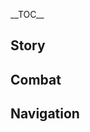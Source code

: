 {{CharacterTabs}}
{{LanguageTabs}}
{{Stub|1={{Meta/VO|tl=1|rm=1|Chinese}}}}
__TOC__
==Story==
{{VO/Story
|character           = {{ROOTPAGENAME}}
|language            = zh
|language_s          = zh
|language_t          = zh-tw
|name_s              = 香菱
|name_t              = 香菱

|vo_01_01_title_s    = 初次见面…
|vo_01_01_title_t    = 初次見面…
|vo_01_01_subtitle   = Hello
|vo_01_01_file       = VO_{language}{character} Hello.ogg
|vo_01_01_tx_s       = 我是来自璃月的厨师香菱，最擅长的是做各种捞…捞，料理…哎呀，练了那么多次，还是会紧张，嘿。
|vo_01_01_tx_t       = 我是來自璃月的廚師香菱，最擅長的是做各種撈…撈，料理…哎呀，練了那麼多次，還是會緊張，嘿。
|vo_01_01_rm         =
|vo_01_01_tl         =

|vo_02_01_title_s    = 闲聊・点心
|vo_02_01_title_t    = 閒聊・點心
|vo_02_01_subtitle   = Chat: Snacks
|vo_02_01_file       = VO_{language}{character} Chat - Snacks.ogg
|vo_02_01_tx_s       = 要吃点点心休息一下吗？我准备了一箩！
|vo_02_01_tx_t       = 要吃點點心休息一下嗎？我準備了一簍！
|vo_02_01_rm         =
|vo_02_01_tl         =
|vo_02_02_title_s    = 闲聊・火史莱姆
|vo_02_02_title_t    = 閒聊・火史萊姆
|vo_02_02_subtitle   = Chat: Pyro Slime
|vo_02_02_file       = VO_{language}{character} Chat - Pyro Slime.ogg
|vo_02_02_tx_s       = 火史莱姆，是椒盐…还是做成蒜香的好呢？
|vo_02_02_tx_t       = 火史萊姆，是椒鹽…還是做成蒜香的好呢？
|vo_02_02_rm         =
|vo_02_02_tl         =
|vo_02_03_title_s    = 闲聊・觅食
|vo_02_03_title_t    = 閒聊・覓食
|vo_02_03_subtitle   = Chat: Looking for Food
|vo_02_03_file       = VO_{language}{character} Chat - Looking for Food.ogg
|vo_02_03_tx_s       = 嗯，闲着也是闲着，还不如一起找找食材去！
|vo_02_03_tx_t       = 嗯，閒著也是閒著，還不如一起找找食材去
|vo_02_03_rm         =
|vo_02_03_tl         =

<!-- Weather -->
|vo_03_01_title_s    = 下雨的时候・态度
|vo_03_01_title_t    = 下雨的時候・態度
|vo_03_01_subtitle   = When It Rains: Attitude
|vo_03_01_file       = VO_{language}{character} When It Rains - Attitude.ogg
|vo_03_01_tx_s       = 嗯…我不太喜欢雨天。
|vo_03_01_tx_t       = 嗯…我不太喜歡雨天。
|vo_03_01_rm         =
|vo_03_01_tl         =
|vo_03_02_title_s    = 下雨的时候・疏忽
|vo_03_02_title_t    = 下雨的時候・疏忽
|vo_03_02_subtitle   = When It Rains: Negligence
|vo_03_02_file       = VO_{language}{character} When It Rains - Negligence.ogg
|vo_03_02_tx_s       = 我想想…今天有没有晒衣服出去…
|vo_03_02_tx_t       = 我想想…今天有沒有曬衣服出去…
|vo_03_02_rm         =
|vo_03_02_tl         =
|vo_03_03_title_s    = 雨过天晴…
|vo_03_03_title_t    = 雨過天晴…
|vo_03_03_subtitle   = After the Rain
|vo_03_03_file       = VO_{language}{character} After the Rain.ogg
|vo_03_03_tx_s       = 走走走，我带你去找松茸！
|vo_03_03_tx_t       = 走走走，我帶（你/妳）去找松茸！
|vo_03_03_rm         =
|vo_03_03_tl         =
|vo_03_04_title_s    = 起风的时候…
|vo_03_04_title_t    = 起風的時候…
|vo_03_04_subtitle   = When It's Windy
|vo_03_04_file       = VO_{language}{character} When It's Windy.ogg
|vo_03_04_tx_s       = 风史莱姆最喜欢在这种天气活动，快趁机多收集点儿！我给你做史莱姆沙冰！
|vo_03_04_tx_t       = 風史萊姆最喜歡在這種天氣活動，快趁機多收集點！我給（你/妳）做史萊姆冰沙！
|vo_03_04_rm         =
|vo_03_04_tl         =

|vo_04_01_title_s    = 早上好…
|vo_04_01_title_t    = 早安…
|vo_04_01_subtitle   = Good Morning
|vo_04_01_file       = VO_{language}{character} Good Morning.ogg
|vo_04_01_tx_s       = 来得正好！一起去补充点食材吧？
|vo_04_01_tx_t       = 來得正好！一起去補充點食材吧？
|vo_04_01_rm         =
|vo_04_01_tl         =
|vo_04_02_title_s    = 中午好…
|vo_04_02_title_t    = 午安…
|vo_04_02_subtitle   = Good Afternoon
|vo_04_02_file       = VO_{language}{character} Good Afternoon.ogg
|vo_04_02_tx_s       = 午饭已经做好了，快过来吃哦！啊呜…来晚了可就没了。
|vo_04_02_tx_t       = 午飯已經做好了，快過來吃哦！啊嗚…來晚了可就沒了。
|vo_04_02_rm         =
|vo_04_02_tl         =
|vo_04_03_title_s    = 晚上好…
|vo_04_03_title_t    = 晚上好…
|vo_04_03_subtitle   = Good Evening
|vo_04_03_file       = VO_{language}{character} Good Evening.ogg
|vo_04_03_tx_s       = 要吃夜宵吗？我这正好做了串炭烤岩蜥蜴。哎呀，别盯着了，快尝尝吧！
|vo_04_03_tx_t       = 要吃消夜嗎？我這正好做了串炭烤岩蜥蜴。哎呀，別盯著了，快嚐嚐吧！
|vo_04_03_rm         =
|vo_04_03_tl         =
|vo_04_04_title_s    = 晚安…
|vo_04_04_title_t    = 晚安…
|vo_04_04_subtitle   = Good Night
|vo_04_04_file       = VO_{language}{character} Good Night.ogg
|vo_04_04_tx_s       = 喂…你不会是想背着我偷偷吃什么好东西吧？哦，只是休息啊…嘿嘿，那晚安喔。
|vo_04_04_tx_t       = 喂…（你/妳）不會是想背著我偷偷吃什麼好東西吧？哦，只是休息啊……嘿嘿，那晚安喔。
|vo_04_04_rm         =
|vo_04_04_tl         =

|vo_05_01_title_s    = 关于{name_s}自己…
|vo_05_01_title_t    = 關於香菱自己…
|vo_05_01_subtitle   = About {character}
|vo_05_01_file       = VO_{language}{character} About {character}.ogg
|vo_05_01_tx_s       = 你见过蒙德城的龙？有多大？哇，不是吧。那要是做成龙肉排&mdash;&mdash;嗯，该有多棒啊！
|vo_05_01_tx_t       = （你/妳）見過蒙德城的龍？有多大？哇，不是吧。那要是做成龍肉排&mdash;&mdash;嗯，該有多棒啊！
|vo_05_01_rm         =
|vo_05_01_tl         =

|vo_06_01_title_s    = 关于我们・长处
|vo_06_01_title_t    = 關於我們・長處
|vo_06_01_subtitle   = About Us: Strengths
|vo_06_01_file       = VO_{language}{character} About Us - Strengths.ogg
|vo_06_01_tx_s       = 虽然比起认路我更擅长做饭，但…不管啦，出门喊我准没错！
|vo_06_01_tx_t       = 雖然比起認路我更擅長做飯，但…不管啦，出門找我準沒錯！
|vo_06_01_rm         =
|vo_06_01_tl         =
|vo_06_02_title_s    = 关于我们・新知识
|vo_06_02_title_t    = 關於我們・新知識
|vo_06_02_subtitle   = About Us: New Knowledge
|vo_06_02_friendship = 6
|vo_06_02_file       = VO_{language}{character} About Us - New Knowledge.ogg
|vo_06_02_tx_s       = 自从认识你，我好像学会了不少料理以外的知识。欸？呃…你问我都有些什么？嗯…嗯…你突然这样问，我又有点想不起来了。算了算了，我原本就不擅长这些，还是给你做两道新菜尝尝吧！
|vo_06_02_tx_t       = 自從認識（你/妳），我好像學會了不少料理以外的知識。欸？呃…（你/妳）問我都有些什麼？嗯…嗯…（你/妳）突然這樣問，我又有點想不起來了。算了算了，我原本就不擅長這些，還是幫（你/妳）做兩道新菜嚐嚐吧！
|vo_06_02_rm         =
|vo_06_02_tl         =

|vo_07_01_title_s    = 关于「神之眼」…
|vo_07_01_title_t    = 關於「神之眼」…
|vo_07_01_subtitle   = About the [[Vision]]
|vo_07_01_friendship = 4
|vo_07_01_file       = VO_{language}{character} About the Vision.ogg
|vo_07_01_tx_s       = 无论什么时候，我都要做出所有人都爱吃的料理。神一定也认为这是正确的事情，才授予了我这个连大师父也没有的「神之眼」…唔，怎么说来着…哦，以资鼓励！
|vo_07_01_tx_t       = 無論什麼時候，我都要做出所有人都愛吃的料理。神一定也認為這是正確的事情，才授予了我這個連大師父也沒有的「神之眼」…唔，怎麼說來著…哦，以玆鼓勵！
|vo_07_01_rm         =
|vo_07_01_tl         =
|vo_07_02_title_s    = 有什么想要分享…
|vo_07_02_title_t    = 有什麼想要分享…
|vo_07_02_subtitle   = Something to Share
|vo_07_02_file       = VO_{language}{character} Something to Share.ogg
|vo_07_02_tx_s       = 如果拉肚子了，喝一杯霓裳花泡的茶就会好的！欸？我懂一点食疗方法也不用奇怪吧！
|vo_07_02_tx_t       = 如果拉肚子了，喝一杯霓裳花泡的茶就會好的！欸？我懂一點食療方法也不用奇怪吧！
|vo_07_02_rm         =
|vo_07_02_tl         =
|vo_07_03_title_s    = 感兴趣的见闻…
|vo_07_03_title_t    = 感興趣的見聞…
|vo_07_03_subtitle   = Interesting Things
|vo_07_03_file       = VO_{language}{character} Interesting Things.ogg
|vo_07_03_tx_s       = 我喜欢洋葱！…我试过十几种切洋葱不会流泪的方法，没一个对我有用。但这也阻止不了我喜欢洋葱！
|vo_07_03_tx_t       = 我喜歡洋蔥！…我試過十幾種切洋蔥不會流淚的方法，沒一個對我有用。但這也阻止不了我喜歡洋蔥！
|vo_07_03_rm         =
|vo_07_03_tl         =

|vo_08_01_title_s    = 关于白术…
|vo_08_01_title_t    = 關於白朮…
|vo_08_01_subtitle   = About [[Baizhu]]
|vo_08_01_friendship = 4
|vo_08_01_file       = VO_{language}{character} About Baizhu.ogg
|vo_08_01_tx_s       = 嗯？我闻到了雾虚花的香气！是白先生，白先生来帮你看病了吗？你是哪里不舒服，头晕还是胃疼？还是嗓子痒？还是没力气？哦…没生病啊。那还好。不然白先生会给你超&mdash;&mdash;苦的药哦。
|vo_08_01_tx_t       = 嗯？我聞到了霧虛花的香氣！是白先生，白先生來幫（你/妳）看病了嗎？（你/妳）是哪裡不舒服，頭暈還是胃痛？還是嗓子癢？還是沒力氣？哦…沒生病啊。那還好。不然白先生會給（你/妳）超&mdash;&mdash;苦的藥哦。
|vo_08_01_rm         =
|vo_08_01_tl         =
|vo_08_02_title_s    = 关于凝光…
|vo_08_02_title_t    = 關於凝光…
|vo_08_02_subtitle   = About [[Ningguang]]
|vo_08_02_friendship = 4
|vo_08_02_file       = VO_{language}{character} About Ningguang.ogg
|vo_08_02_tx_s       = 哦！刚才那个，是「天权」大人啊…嗯，你凑过来点。再，再过来点。我跟你说哦，她可是一个特别厉害的人，港内的事情她什么都知道。所以，你也要小心一点，不要被她盯上了…
|vo_08_02_tx_t       = 哦！剛才那個，是「天權」大人啊…嗯，（你/妳）湊過來點。再，再過來點。我跟（你/妳）說哦，她可是一個特別厲害的人，港內的事情她什麼都知道。所以，（你/妳）也要小心一點，不要被她盯上了…
|vo_08_02_rm         =
|vo_08_02_tl         =
|vo_08_03_title_s    = 关于胡桃…
|vo_08_03_title_t    = 關於胡桃…
|vo_08_03_subtitle   = About [[Hu Tao]]
|vo_08_03_friendship = 4
|vo_08_03_file       = VO_{language}{character} About Hu Tao.ogg
|vo_08_03_tx_s       = 唔，你是不是也被胡桃欺负过？她老是趁我不注意躲到我后面，这样突然拍我的后背，得逞了还嘿嘿地笑，哼。但我大人大量，看在她每次都会给我带酿梅花做线花糕的份上，才没跟她斤斤计较。
|vo_08_03_tx_t       = 唔，（你/妳）是不是也被胡桃欺負過？她老是趁我不注意躲到我後面，這樣突然拍我的後背，得逞了還嘿嘿地笑，哼。但我大人大量，看在她每次都會給我帶釀梅花做線花糕的份上，才沒跟她斤斤計較。
|vo_08_03_rm         =
|vo_08_03_tl         =
|vo_08_04_title_s    = 关于迪奥娜…
|vo_08_04_title_t    = 關於迪奧娜…
|vo_08_04_subtitle   = About [[Diona]]
|vo_08_04_friendship = 4
|vo_08_04_file       = VO_{language}{character} About Diona.ogg
|vo_08_04_tx_s       = 清泉镇的迪奥娜！啊啊，听说她能调出特别好喝的酒，我专门拜访过她！想着如果能把调酒的秘方借鉴到料理上，说不定也能做出美味。但是，她给我的秘方，比如啤酒里泡蜥蜴尾巴，蒲公英酒里放小块熏鱼…做出来都不是很好吃。呜，果然还是要靠自己吗？
|vo_08_04_tx_t       = 清泉鎮的迪奧娜！啊啊，聽說她能調出特別好喝的酒，我專門拜訪過她！想著如果能把調酒的秘方借鑒到料理上，說不定也能做出美味。但是，她給我的秘方，比如啤酒裡泡蜥蜴尾巴，蒲公英酒裡放小塊燻魚…做出來都不是很好吃。嗚，果然還是要靠自己嗎？
|vo_08_04_rm         =
|vo_08_04_tl         =
|vo_08_05_title_s    = 关于北斗…
|vo_08_05_title_t    = 關於北斗…
|vo_08_05_subtitle   = About [[Beidou]]
|vo_08_05_friendship = 4
|vo_08_05_file       = VO_{language}{character} About Beidou.ogg
|vo_08_05_tx_s       = 北斗姐姐人特别好！跟着她出去航海的话，每次都能捕获到好多新鲜的食材！章鱼脚拿来煲汤最好，海天青就要用辣椒好好炝一炝。不光北斗姐姐，「南十字」的船员们都很喜欢我做的菜呢。
|vo_08_05_tx_t       = 北斗姐姐人很好！跟著她出去航海的話，每次都能捕獲到好多新鮮的食材！章魚腳拿來煲湯最好，海天青就要用辣椒好好熗一熗。不光北斗姐姐，「南十字」的船員們都很喜歡我做的菜呢。
|vo_08_05_rm         =
|vo_08_05_tl         =
|vo_08_06_title_s    = 关于钟离…
|vo_08_06_title_t    = 關於鍾離…
|vo_08_06_subtitle   = About [[Zhongli]]
|vo_08_06_friendship = 4
|vo_08_06_file       = VO_{language}{character} About Zhongli.ogg
|vo_08_06_tx_s       = 我遇到过不少挑剔的食客，但像钟离先生那种嘴巴上讲究，还能一针见血的，真的就只有他一个！那天我给他上的第一道菜是「椒盐豆腐」，他只尝了一口，就问我用的是什么盐，然后又说什么「不妨试试孤云阁浅海处提炼的海盐吧，它的层次感能够为豆腐赋予更多鲜味」。我试过之后味道真的大有不同。你说，他是不是好厉害！
|vo_08_06_tx_t       = 我遇到過不少挑剔的食客，但像鍾離先生那種嘴巴上講究，還能一針見血的，真的就只有他一個！那天我給他上的第一道菜是「椒鹽豆腐」，他只嘗了一口，就問我用的是什麼鹽，然後又說什麼「不妨試試孤雲閣淺海處提煉的海鹽吧，它的層次感能夠為豆腐賦予更多鮮味」。我試過之後味道真的大有不同。（你/妳）說，他是不是好厲害！
|vo_08_06_rm         =
|vo_08_06_tl         =
|vo_08_07_title_s    = 关于重云…
|vo_08_07_title_t    = 關於重雲…
|vo_08_07_subtitle   = About [[Chongyun]]
|vo_08_07_friendship = 4
|vo_08_07_file       = VO_{language}{character} About Chongyun.ogg
|vo_08_07_tx_s       = 重云啊，他总是跟着行秋一起来「万民堂」吃饭…呃，或者应该说，是被行秋拖来的？但是重云不吃热食。每次热菜上桌，行秋就会客客气气地说一声「失敬」，然后动起筷子逐一评点起每道菜的美味之处，他那夸得呀，我都想冲过去尝一口！你是没见到重云那种眼神，哈哈哈。还挺有趣的呢，他俩。
|vo_08_07_tx_t       = 重雲啊，他總是跟著行秋一起來「萬民堂」吃飯…呃，或者應該說，是被行秋拖來的？但是重雲不吃熱食。每次熱菜上桌，行秋就會客客氣氣地說一聲「失敬」，然後動起筷子逐一評點起每道菜的美味之處，他那誇得呀，我都想衝過去嘗一口！（你/妳）是沒見到重雲那種眼神，哈哈哈。還挺有趣的呢，他倆。
|vo_08_07_rm         =
|vo_08_07_tl         =
|vo_08_08_title_s    = 关于甘雨…
|vo_08_08_title_t    = 關於甘雨…
|vo_08_08_subtitle   = About [[Ganyu]]
|vo_08_08_friendship = 4
|vo_08_08_file       = VO_{language}{character} About Ganyu.ogg
|vo_08_08_tx_s       = 甘雨？嗯…啊啊有印象有印象，是那位只吃素食的客人吧！她来「万民堂」的次数不算多，每次都是一个人躲在小角落里不吭声地吃着饭。我嘛，看她孤孤单单有些可怜，就总帮她多舀两大勺菜。没想到，她每次都能全部吃完！真是不可貌相。
|vo_08_08_tx_t       = 甘雨？嗯…啊啊有印象有印象，是那位只吃素食的客人吧！她來「萬民堂」的次數不算多，每次都是一個人躲在小角落裡不吭聲地吃著飯。我嘛，看她孤孤單單有些可憐，就總幫她多舀兩大勺菜。沒想到，她每次都能全部吃完！真是不可貌相。
|vo_08_08_rm         =
|vo_08_08_tl         =
|vo_08_09_title_s    = 关于瑶瑶…
|vo_08_09_title_t    = 關於瑤瑤…
|vo_08_09_subtitle   = About [[Yaoyao]]
|vo_08_09_friendship = 4
|vo_08_09_file       = VO_{language}{character} About Yaoyao.ogg
|vo_08_09_tx_s       = 嘿嘿，她啊，是我引以为豪的小师妹喔！不过呀，她很久没来「万民堂」玩儿了。是大师父放心不下吧…哼，明明生的云来大章鱼那么好吃，瑶瑶上次不光不让我吃，还叫上大师父一起训斥我，呜…有时候真不知道，到底谁才是师姐了。
|vo_08_09_tx_t       = 嘿嘿，她啊，是我引以為豪的小師妹喔！不過呀，她很久沒來「萬民堂」玩了。是大師父放心不下吧…哼，明明生的雲來大章魚那麼好吃，瑤瑤上次不光不讓我吃，還叫上大師父一起訓斥我，嗚…有時候真不知道，到底誰才是師姐了。
|vo_08_09_rm         =
|vo_08_09_tl         =
|vo_08_10_title_s    = 关于辛焱…
|vo_08_10_title_t    = 關於辛焱…
|vo_08_10_subtitle   = About [[Xinyan]]
|vo_08_10_friendship = 4
|vo_08_10_file       = VO_{language}{character} About Xinyan.ogg
|vo_08_10_tx_s       = 辛焱经常来「万民堂」吃夜宵喔！像行秋、重云他们不敢试吃的新品，辛焱就会毫不犹豫地下筷…而且有八成以上的概率喜欢！哎，真是很不错的人呐。
|vo_08_10_tx_t       = 辛焱經常來「萬民堂」吃宵夜喔！像行秋、重雲他們不敢試吃的新品，辛焱就會毫不猶豫地下筷…而且有八成以上的機率喜歡！哎，真是很不錯的人呐。
|vo_08_10_rm         =
|vo_08_10_tl         =
|vo_08_11_title_s    = 关于夜兰…
|vo_08_11_title_t    = 關於夜蘭…
|vo_08_11_subtitle   = About [[Yelan]]
|vo_08_11_friendship = 4
|vo_08_11_file       = VO_{language}{character} About Yelan.ogg
|vo_08_11_tx_s       = 夜兰姐？我当然记得她啦。第一次见面时，我还猜她会喜欢那种清淡的菜式，没想到她是我见过最能吃辣的客人！菜肴里的辣味她觉得不够，居然把绝云椒椒直接嚼来吃！真了不起。
|vo_08_11_tx_t       = 夜蘭姐？我當然記得她啦。第一次見面時，我還猜她會喜歡那種清淡的菜色，沒想到她是我見過最能吃辣的客人！菜餚裡的辣味她覺得不夠，居然把絕雲椒椒直接嚼來吃！真了不起。
|vo_08_11_rm         =
|vo_08_11_tl         =

|vo_09_01_title_s    = 想要了解{name_s}・其一
|vo_09_01_title_t    = 想要了解香菱・其一
|vo_09_01_subtitle   = More About {character}: I
|vo_09_01_file       = VO_{language}{character} More About {character} - 01.ogg
|vo_09_01_tx_s       = 烤鸽子肉，来两串？哎呀~尝尝嘛。加了我的独门秘方，绝对跟其他家的不一样！
|vo_09_01_tx_t       = 烤鴿子肉，來兩串？哎呀~嚐嚐嘛。加了我的獨門秘方，絕對跟其他家的不一樣！
|vo_09_01_rm         =
|vo_09_01_tl         =
|vo_09_02_title_s    = 想要了解{name_s}・其二
|vo_09_02_title_t    = 想要了解香菱・其二
|vo_09_02_subtitle   = More About {character}: II
|vo_09_02_friendship = 3
|vo_09_02_file       = VO_{language}{character} More About {character} - 02.ogg
|vo_09_02_tx_s       = 大师父教我的枪法，很厉害吧？你想学的话我也可以教给你哦！不过说到这个…要是你愿意跟我学厨就好了！我的这些技巧和配方，要流传得远远的才好呢。
|vo_09_02_tx_t       = 大師父教我的槍法，很厲害吧？（你/妳）想學的話我也可以教給（你/妳）喔！不過說到這個…要是（你/妳）願意跟我學廚就好了！我的這些技巧和配方，要流傳得遠遠的才好呢。
|vo_09_02_rm         =
|vo_09_02_tl         =
|vo_09_03_title_s    = 想要了解{name_s}・其三
|vo_09_03_title_t    = 想要了解香菱・其三
|vo_09_03_subtitle   = More About {character}: III
|vo_09_03_friendship = 4
|vo_09_03_file       = VO_{language}{character} More About {character} - 03.ogg
|vo_09_03_tx_s       = 问我的愿望吗？那当然是要创造全新的新菜系！璃菜和月菜都是有极限的。哦，关键一定在于辣味吧！事不宜迟，让我爆炒个锅巴辣椒给你尝尝！
|vo_09_03_tx_t       = 問我的願望嗎？那當然是要創造全新的新菜系！璃菜和月菜都是有極限的。喔，關鍵一定在於辣味吧！事不宜遲，讓我爆炒個鍋巴辣椒給（你/妳）嚐嚐！
|vo_09_03_rm         =
|vo_09_03_tl         =
|vo_09_04_title_s    = 想要了解{name_s}・其四
|vo_09_04_title_t    = 想要了解香菱・其四
|vo_09_04_subtitle   = More About {character}: IV
|vo_09_04_friendship = 5
|vo_09_04_file       = VO_{language}{character} More About {character} - 04.ogg
|vo_09_04_tx_s       = 嗯！我看你已经快被我的厨艺征服了嘛~是时候给你品尝我苦心研制的新菜品了&mdash;&mdash;七彩琉璃大煎饼。喏喏，这薄薄一层蛋皮里面包着红色的松鼠火腿，橙色的胡萝卜，黄色的太阳蛙肉，绿色的嘟嘟莲，蓝色的蝴蝶翅膀…呃？真的不想吃吗？
|vo_09_04_tx_t       = 嗯！我看（你/妳）已經快被我的廚藝征服了嘛~是時候給（你/妳）品嚐我苦心研製的新菜品了——七彩琉璃大煎餅。喏喏，這薄薄一層蛋皮裡麵包著紅色的松鼠火腿，橙色的胡蘿蔔，黃色的太陽蛙肉，綠色的嘟嘟蓮，藍色的蝴蝶翅膀…呃？真的不想吃嗎？
|vo_09_04_rm         =
|vo_09_04_tl         =
|vo_09_05_title_s    = 想要了解{name_s}・其五
|vo_09_05_title_t    = 想要了解香菱・其五
|vo_09_05_subtitle   = More About {character}: V
|vo_09_05_friendship = 6
|vo_09_05_file       = VO_{language}{character} More About {character} - 05.ogg
|vo_09_05_tx_s       = 我…有点想不明白，明明以前睡一觉就好了的，这可不是我的风格。啊呀，不行！还是让你来想吧！嗯…我很想让你一直试吃我的新菜，但不知道从什么时候起，如果你吃坏了肚子，我也会特别难受。我，我到底该怎么办呢？
|vo_09_05_tx_t       = 我…有點想不明白，明明以前睡一覺就好了的，這可不是我的風格。啊呀，不行！還是讓（你/妳）來想吧！嗯…我很想讓（你/妳）一直試吃我的新菜，但不知道從什麼時候起，如果（你/妳）吃壞了肚子，我也會特別難受。我，我到底該怎麼辦呢？
|vo_09_05_rm         =
|vo_09_05_tl         =

|vo_10_01_title_s    = {name_s}的爱好…
|vo_10_01_title_t    = 香菱的愛好…
|vo_10_01_subtitle   = {character}'s Hobbies
|vo_10_01_file       = VO_{language}{character} Hobbies.ogg
|vo_10_01_tx_s       = 看着点哦！像这样烧热一锅油，然后，把去掉翅膀的晶蝶这样放下去炸…哎呀你别走啊，超香的啦！
|vo_10_01_tx_t       = 看著點喔！像這樣燒熱一鍋油，然後，把去掉翅膀的晶蝶這樣放下去炸…哎呀（你/妳）別走啊，超香的啦！
|vo_10_01_rm         =
|vo_10_01_tl         =
|vo_10_02_title_s    = {name_s}的烦恼…
|vo_10_02_title_t    = 香菱的煩惱…
|vo_10_02_subtitle   = {character}'s Troubles
|vo_10_02_file       = VO_{language}{character} Troubles.ogg
|vo_10_02_tx_s       = 呜，史莱姆滑蘑菇一份也没卖出去。就因为卖相不好吗？口感明明很棒的呀…
|vo_10_02_tx_t       = 嗚，史萊姆滑蘑菇一份也沒賣出去。就因為賣相不好嗎？口感明明很棒的呀…
|vo_10_02_rm         =
|vo_10_02_tl         =
|vo_10_03_title_s    = 喜欢的食物…
|vo_10_03_title_t    = 喜歡的食物…
|vo_10_03_subtitle   = Favorite Food
|vo_10_03_file       = VO_{language}{character} Favorite Food.ogg
|vo_10_03_tx_s       = 喜欢的食物呀，嘿，那当然是尚且不知道味道的新菜啦！欸，我这样回答很狡猾？呜，明明说的是实话嘛。
|vo_10_03_tx_t       = 喜歡的食物呀，嘿，那當然是尚且不知道味道的新菜啦！欸，我這樣回答很狡猾？嗚，明明說的是實話嘛。
|vo_10_03_rm         =
|vo_10_03_tl         =
|vo_10_04_title_s    = 讨厌的食物…
|vo_10_04_title_t    = 討厭的食物…
|vo_10_04_subtitle   = Least Favorite Food
|vo_10_04_file       = VO_{language}{character} Least Favorite Food.ogg
|vo_10_04_tx_s       = 我是不会对食物有什么偏见的！只有不合适的做法，没有不合格的食物！
|vo_10_04_tx_t       = 我是不會對食物有什麼偏見的！只有不合適的做法，沒有不合格的食物！
|vo_10_04_rm         =
|vo_10_04_tl         =

<!-- Receiving a Gift -->
|vo_11_01_title_s    = 收到赠礼・其一
|vo_11_01_title_t    = 收到贈禮・其一
|vo_11_01_subtitle   = Receiving a Gift: I
|vo_11_01_file       = VO_{language}{character} Receiving a Gift - 01.ogg
|vo_11_01_tx_s       = 哇，这就是…「噼咔」的味道！
|vo_11_01_tx_t       = 哇，這就是…「噼咔」的味道！
|vo_11_01_rm         = 
|vo_11_01_tl         =  

|vo_11_02_title_s    = 收到赠礼・其二
|vo_11_02_title_t    = 收到贈禮・其二
|vo_11_02_subtitle   = Receiving a Gift: II
|vo_11_02_file       = VO_{language}{character} Receiving a Gift - 02.ogg
|vo_11_02_tx_s       = 嗯，你做菜真有一套。下次就换我来露两手吧。
|vo_11_02_tx_t       = 嗯，（你/妳）做菜真有一套。下次就換我來露兩手吧。
|vo_11_02_rm         = 
|vo_11_02_tl         = 

|vo_11_03_title_s    = 收到赠礼・其三
|vo_11_03_title_t    = 收到贈禮・其三
|vo_11_03_subtitle   = Receiving a Gift: III
|vo_11_03_file       = VO_{language}{character} Receiving a Gift - 03.ogg
|vo_11_03_tx_s       = 难道是做法的问题吗？总觉得哪里怪怪的…
|vo_11_03_tx_t       = 難道是做法的問題嗎？總覺得哪裡怪怪的…
|vo_11_03_rm         = 
|vo_11_03_tl         = 

|vo_12_01_title_s    = 生日…
|vo_12_01_title_t    = 生日…
|vo_12_01_subtitle   = Birthday
|vo_12_01_file       = VO_{language}{character} Birthday.ogg
|vo_12_01_tx_s       = 啊，找到你了！快来，我给你做了一整桌的菜喔！嘿嘿，不用急着夸我，先等你尝过味道再慢慢说吧！
|vo_12_01_tx_t       = 啊，找到（你/妳）了！快來，我給（你/妳）做了一整桌的菜喔！嘿嘿，不用急著誇我，先等（你/妳）嘗過味道再慢慢說吧！
|vo_12_01_rm         =
|vo_12_01_tl         =

|vo_13_01_title_s    = 突破的感受・起
|vo_13_01_title_t    = 突破的感受・起
|vo_13_01_subtitle   = Feelings About Ascension: Intro
|vo_13_01_ascension  = 1
|vo_13_01_file       = VO_{language}{character} Feelings About Ascension -  01.ogg
|vo_13_01_tx_s       = 呼哇~！好爽！全身上下都充满了力量！
|vo_13_01_tx_t       = 呼哇~！好爽！全身上下都充滿了力量！
|vo_13_01_rm         =
|vo_13_01_tl         =
|vo_13_02_title_s    = 突破的感受・承
|vo_13_02_title_t    = 突破的感受・承
|vo_13_02_subtitle   = Feelings About Ascension: Building Up
|vo_13_02_ascension  = 2
|vo_13_02_file       = VO_{language}{character} Feelings About Ascension -  02.ogg
|vo_13_02_tx_s       = 嘿、哈！好！一拳就能把野物打晕…保证食材新鲜！
|vo_13_02_tx_t       = 嘿、哈！好！一拳就能把野物打暈…保證食材新鮮！
|vo_13_02_rm         =
|vo_13_02_tl         =
|vo_13_03_title_s    = 突破的感受・转
|vo_13_03_title_t    = 突破的感受・轉
|vo_13_03_subtitle   = Feelings About Ascension: Climax
|vo_13_03_ascension  = 4
|vo_13_03_file       = VO_{language}{character} Feelings About Ascension -  03.ogg
|vo_13_03_tx_s       = 有这种力量的话…终于可以…不好，口水要流下来了！
|vo_13_03_tx_t       = 有這種力量的話…終於可以…不好，口水要流下來了！
|vo_13_03_rm         =
|vo_13_03_tl         =
|vo_13_04_title_s    = 突破的感受・合
|vo_13_04_title_t    = 突破的感受・合
|vo_13_04_subtitle   = Feelings About Ascension: Conclusion
|vo_13_04_ascension  = 6
|vo_13_04_file       = VO_{language}{character} Feelings About Ascension -  04.ogg
|vo_13_04_tx_s       = 父亲曾经说过：「想做出十分的菜肴，就要投入十二分的热情。」我懂的、我懂的！能走到今天这个地步，一定是因为有你付出了十二分的热情陪我练习。嗯，那我也要再加倍…用再加倍的热情来回应你！
|vo_13_04_tx_t       = 父親曾經說過：「想做出十分的菜餚，就要投入十二分的熱情。」我懂的、我懂的！能走到今天這個地步，一定是因為有（你/妳）付出了十二分的熱情陪我練習。嗯，那我也要再加倍…用再加倍的熱情來回應（你/妳）！
|vo_13_04_rm         =
|vo_13_04_tl         =
}}

==Combat==
{{Combat VO
|character           = {{ROOTPAGENAME}}
|language            = zh

|skill_1_tx_s        = 锅巴，喷火！
|skill_1_tx_t        = 鍋巴，噴火！
|skill_1_rm          =
|skill_1_tl          =
|skill_2_tx_s        = 热和热和嘛。
|skill_2_tx_t        = 熱和熱和嘛。
|skill_2_rm          =
|skill_2_tl          =
|skill_3_tx_s        = 开锅了开锅了！
|skill_3_tx_t        = 開鍋了開鍋了！
|skill_3_rm          =
|skill_3_tl          =

|burst_1_tx_s        = 嘿…哈！
|burst_1_tx_t        = 嘿…哈！
|burst_1_rm          =
|burst_1_tl          =
|burst_2_tx_s        = 讲不通，就打扁咯！
|burst_2_tx_t        = 講不通，就打扁囉！
|burst_2_rm          =
|burst_2_tl          =
|burst_3_tx_s        = 见识下师父的枪法！
|burst_3_tx_t        = 見識一下師父的槍法！
|burst_3_rm          =
|burst_3_tl          =

|sprint-s_1_tx_s     = 跑起来跑起来！
|sprint-s_1_tx_t     = 跑起來跑起來！
|sprint-s_1_rm       =
|sprint-s_1_tl       =
|sprint-s_2_file     = Sprint Start 02,Sprint Start 03,Sprint Start 04

|sprint-e_1_tx_s     = 肚子岔气了…
|sprint-e_1_tx_t     = 肚子岔氣了…
|sprint-e_1_rm       =
|sprint-e_1_tl       =

|glider_1_file       = Deploying Wind Glider 01,Deploying Wind Glider 02,Deploying Wind Glider 03

|chest_1_tx_s        = 是新的食材！
|chest_1_tx_t        = 是新的食材！
|chest_1_rm          =
|chest_1_tl          =
|chest_2_tx_s        = 大丰收大丰收！
|chest_2_tx_t        = 大豐收大豐收！
|chest_2_rm          =
|chest_2_tl          =
|chest_3_tx_s        = 我会物尽其用！
|chest_3_tx_t        = 我會物盡其用！
|chest_3_rm          =
|chest_3_tl          =

|low-hp_1_tx_s       = 呜，今天的食材好凶啊。
|low-hp_1_tx_t       = 嗚，今天的食材好凶啊。
|low-hp_1_rm         =
|low-hp_1_tl         =
|low-hp_2_tx_s       = 哎呀，疼疼疼…
|low-hp_2_tx_t       = 哎呀，痛痛痛…
|low-hp_2_rm         =
|low-hp_2_tl         =
|low-hp_3_tx_s       = 我是不是惹了个了不得的家伙！
|low-hp_3_tx_t       = 我是不是惹了個不得了的傢伙！
|low-hp_3_rm         =
|low-hp_3_tl         =


|fallen_1_tx_s       = 搞砸了呢…
|fallen_1_tx_t       = 搞砸了呢…
|fallen_1_rm         =
|fallen_1_tl         =
|fallen_2_tx_s       = 突然…好渴啊…
|fallen_2_tx_t       = 突然…好渴啊…
|fallen_2_rm         =
|fallen_2_tl         =
|fallen_3_tx_s       = 是不是…连累你了…
|fallen_3_tx_t       = 是不是…連累(他/她)了…
|fallen_3_rm         =
|fallen_3_tl         =

|hit-l_1_file        = Light Hit Taken 02
|hit-l_1_tx_s        = 不要打我…
|hit-l_1_tx_t        = 不要打我…
|hit-l_1_rm          =
|hit-l_1_tl          =
|hit-l_2_file        = Light Hit Taken 01,Light Hit Taken 03,Light Hit Taken 04,Light Hit Taken 05,Light Hit Taken 06

|hit-h_1_tx_s        = 救命啊，食材打人啦！
|hit-h_1_tx_t        = 救命啊，食材打人啦！
|hit-h_1_rm          =
|hit-h_1_tl          =
|hit-h_2_tx_s        = 还挺疼的唔…
|hit-h_2_tx_t        = 還滿痛的唔…
|hit-h_2_rm          =
|hit-h_2_tl          =
|hit-h_3_file        = Heavy Hit Taken 03,Heavy Hit Taken 04,Heavy Hit Taken 05,Heavy Hit Taken 06

|join_1_tx_s         = 佐料带全了！
|join_1_tx_t         = 佐料帶全了！
|join_1_rm           =
|join_1_tl           =
|join_2_tx_s         = 长枪磨亮了！
|join_2_tx_t         = 長槍磨亮了！
|join_2_rm           =
|join_2_tl           =
|join_3_tx_s         = 一刻都不想多等！
|join_3_tx_t         = 一刻都不想多等！
|join_3_rm           =
|join_3_tl           =

|idle_1_actual_tx_s  ={{tx}}
|idle_1_actual_tx_t  =
|idle_1_actual_rm    =
|idle_1_actual_tl    =
|idle_2_actual_tx_s  ={{tx}}
|idle_2_actual_tx_t  =
|idle_2_actual_rm    =
|idle_2_actual_tl    =

|atk-l_1_file        = Light Attack 01,Light Attack 02,Light Attack 03,Light Attack 04,Light Attack 05,Light Attack 06

|atk-m_1_file        = Mid Attack 01,Mid Attack 02

|atk-h_1_file        = Heavy Attack 01,Heavy Attack 02

|climb_1_file        = Climbing 01,Climbing 02,Climbing 03,Climbing 04,Climbing 05

|climb-b_1_file      = Climbing Breath 01,Climbing Breath 02,Climbing Breath 03,Climbing Breath 04,Climbing Breath 05

|jump_1_file         = Jumping 01,Jumping 02,Jumping 03,Jumping 04,Jumping 05
}}

==Navigation==
{{Character Navbox|type=playable|link type=vo-zh}}